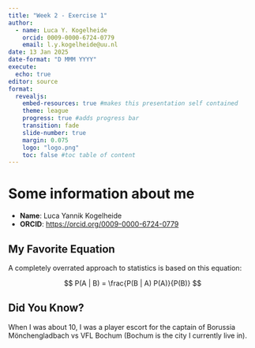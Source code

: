 ```yaml
---
title: "Week 2 - Exercise 1"
author: 
  - name: Luca Y. Kogelheide
    orcid: 0009-0000-6724-0779 
    email: l.y.kogelheide@uu.nl
date: 13 Jan 2025
date-format: "D MMM YYYY"
execute: 
  echo: true
editor: source
format: 
  revealjs:
    embed-resources: true #makes this presentation self contained
    theme: league
    progress: true #adds progress bar
    transition: fade
    slide-number: true
    margin: 0.075
    logo: "logo.png" 
    toc: false #toc table of content
---
```


# Some information about me
- **Name**: Luca Yannik Kogelheide
- **ORCID**: [https://orcid.org/0009-0000-6724-0779](https://orcid.org/0009-0000-6724-0779)

## My Favorite Equation

A completely overrated approach to statistics is based on this equation:

$$
P(A | B) = \frac{P(B | A) P(A)}{P(B)}
$$


## Did You Know?
When I was about 10, I was a player escort for the captain of Borussia Mönchengladbach vs VFL Bochum (Bochum is the city I currently live in). 